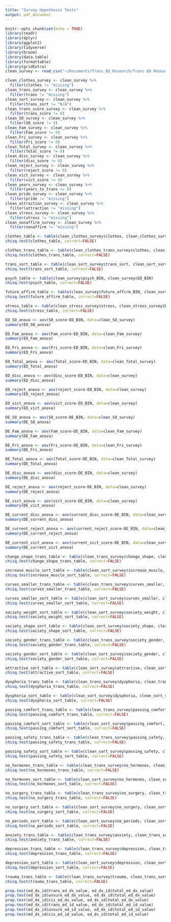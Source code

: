 ```yaml
---
title: "Survey Hypothesis Tests"
output: pdf_document
---
```


```r
knitr::opts_chunk$set(echo = TRUE)
library(readr)
library(dplyr)
library(ggplot2)
library(tidyverse)
library(broom)
library(data.table)
library(formattable)
library(gridExtra)
clean_survey <- read_csv("~/Documents/Trans_ED_Research/Trans ED Research/cleaned_survey.csv")
```
```r
clean_clothes_survey <- clean_survey %>%
  filter(clothes != "missing")
clean_trans_survey <- clean_survey %>%
  filter(trans != "missing")
clean_sort_survey <- clean_survey %>%
  filter(trans_sort != "N/A")
clean_trans_score_survey <- clean_survey %>%
  filter(trans_score != 0)
clean_SO_survey <- clean_survey %>%
  filter(SO_score != 0)
clean_Fam_survey <- clean_survey %>%
  filter(Fam_score != 0)
clean_Fri_survey <- clean_survey %>%
  filter(Fri_score != 0)
clean_Total_survey <- clean_survey %>%
  filter(Total_score != 0)
clean_disc_survey <- clean_survey %>%
  filter(disc_score != 0)
clean_reject_survey <- clean_survey %>%
  filter(reject_score != 0)
clean_vict_survey <- clean_survey %>%
  filter(vict_score != 0)
clean_years_survey <- clean_survey %>%
  filter(years_to_trans >= 0)
clean_pride_survey <- clean_survey %>%
  filter(pride != "missing")
clean_attraction_survey <- clean_survey %>%
  filter(attraction != "missing")
clean_stress_survey <- clean_survey %>%
  filter(stress != "missing")
clean_nonaffirm_survey <- clean_survey %>%
  filter(nonaffirm != "missing")
```

```r
clothes_table <- table(clean_clothes_survey$clothes, clean_clothes_survey$ED_BIN)
chisq.test(clothes_table, correct=FALSE)

clothes_trans_table <- table(clean_clothes_trans_survey$clothes, clean_clothes_trans_survey$trans)
chisq.test(clothes_trans_table, correct=FALSE)

trans_sort_table <- table(clean_sort_survey$trans_sort, clean_sort_survey$ED_BIN)
chisq.test(trans_sort_table, correct=FALSE)

psych_table <- table(clean_survey$psych_BIN, clean_survey$ED_BIN)
chisq.test(psych_table, correct=FALSE)

future_affirm_table <- table(clean_survey$future_affirm_BIN, clean_survey$DE_BIN)
chisq.test(future_affirm_table, correct=FALSE)

stress_table <- table(clean_stress_survey$stress, clean_stress_survey$DE_BIN)
chisq.test(stress_table, correct=FALSE)


```
```r
ED_SO_anova <- aov(SO_score~ED_BIN, data=clean_SO_survey)
summary(ED_SO_anova)

ED_Fam_anova <- aov(Fam_score~ED_BIN, data=clean_Fam_survey)
summary(ED_Fam_anova)

ED_Fri_anova <- aov(Fri_score~ED_BIN, data=clean_Fri_survey)
summary(ED_Fri_anova)

ED_Total_anova <- aov(Total_score~ED_BIN, data=clean_Total_survey)
summary(ED_Total_anova)

ED_disc_anova <- aov(disc_score~ED_BIN, data=clean_survey)
summary(ED_disc_anova)

ED_reject_anova <- aov(reject_score~ED_BIN, data=clean_survey)
summary(ED_reject_anova)

ED_vict_anova <- aov(vict_score~ED_BIN, data=clean_survey)
summary(ED_vict_anova)

DE_SO_anova <- aov(SO_score~DE_BIN, data=clean_SO_survey)
summary(DE_SO_anova)

DE_Fam_anova <- aov(Fam_score~DE_BIN, data=clean_Fam_survey)
summary(DE_Fam_anova)

DE_Fri_anova <- aov(Fri_score~DE_BIN, data=clean_Fri_survey)
summary(DE_Fri_anova)

DE_Total_anova <- aov(Total_score~DE_BIN, data=clean_Total_survey)
summary(DE_Total_anova)

DE_disc_anova <- aov(disc_score~DE_BIN, data=clean_survey)
summary(DE_disc_anova)

DE_reject_anova <- aov(reject_score~DE_BIN, data=clean_survey)
summary(DE_reject_anova)

DE_vict_anova <- aov(vict_score~DE_BIN, data=clean_survey)
summary(DE_vict_anova)

DE_current_disc_anova <- aov(current_disc_score~DE_BIN, data=clean_survey)
summary(DE_current_disc_anova)

DE_current_reject_anova <- aov(current_reject_score~DE_BIN, data=clean_survey)
summary(DE_current_reject_anova)

DE_current_vict_anova <- aov(current_vict_score~DE_BIN, data=clean_survey)
summary(DE_current_vict_anova)
```

```r
change_shape_trans_table <- table(clean_trans_survey$change_shape, clean_trans_survey$trans)
chisq.test(change_shape_trans_table, correct=FALSE)

increase_muscle_sort_table <- table(clean_sort_survey$increase_muscle, clean_sort_survey$trans_sort)
chisq.test(increase_muscle_sort_table, correct=FALSE)

curves_smaller_trans_table <- table(clean_trans_survey$curves_smaller, clean_trans_survey$trans)
chisq.test(curves_smaller_trans_table, correct=FALSE)

curves_smaller_sort_table <- table(clean_sort_survey$curves_smaller, clean_sort_survey$trans_sort)
chisq.test(curves_smaller_sort_table, correct=FALSE)

society_weight_sort_table <- table(clean_sort_survey$society_weight, clean_sort_survey$trans_sort)
chisq.test(society_weight_sort_table, correct=FALSE)

society_shape_sort_table <- table(clean_sort_survey$society_shape, clean_sort_survey$trans_sort)
chisq.test(society_shape_sort_table, correct=FALSE)

society_gender_trans_table <- table(clean_trans_survey$society_gender, clean_trans_survey$trans)
chisq.test(society_gender_trans_table, correct=FALSE)

society_gender_sort_table <- table(clean_sort_survey$society_gender, clean_sort_survey$trans_sort)
chisq.test(society_gender_sort_table, correct=FALSE)

attractive_sort_table <- table(clean_sort_survey$attractive, clean_sort_survey$trans_sort)
chisq.test(attractive_sort_table, correct=FALSE)

dysphoria_trans_table <- table(clean_trans_survey$dysphoria, clean_trans_survey$trans)
chisq.test(dysphoria_trans_table, correct=FALSE)

dysphoria_sort_table <- table(clean_sort_survey$dysphoria, clean_sort_survey$trans_sort)
chisq.test(dysphoria_sort_table, correct=FALSE)

passing_comfort_trans_table <- table(clean_trans_survey$passing_comfort, clean_trans_survey$trans)
chisq.test(passing_comfort_trans_table, correct=FALSE)

passing_comfort_sort_table <- table(clean_sort_survey$passing_comfort, clean_sort_survey$trans_sort)
chisq.test(passing_comfort_sort_table, correct=FALSE)

passing_safety_trans_table <- table(clean_trans_survey$passing_safety, clean_trans_survey$trans)
chisq.test(passing_safety_trans_table, correct=FALSE)

passing_safety_sort_table <- table(clean_sort_survey$passing_safety, clean_sort_survey$trans_sort)
chisq.test(passing_safety_sort_table, correct=FALSE)

no_hormones_trans_table <- table(clean_trans_survey$no_hormones, clean_trans_survey$trans)
chisq.test(no_hormones_trans_table, correct=FALSE)

no_hormones_sort_table <- table(clean_sort_survey$no_hormones, clean_sort_survey$trans_sort)
chisq.test(no_hormones_sort_table, correct=FALSE)

no_surgery_trans_table <- table(clean_trans_survey$no_surgery, clean_trans_survey$trans)
chisq.test(no_surgery_trans_table, correct=FALSE)

no_surgery_sort_table <- table(clean_sort_survey$no_surgery, clean_sort_survey$trans_sort)
chisq.test(no_surgery_sort_table, correct=FALSE)

no_periods_sort_table <- table(clean_sort_survey$no_periods, clean_sort_survey$trans_sort)
chisq.test(no_periods_sort_table, correct=FALSE)

anxiety_trans_table <- table(clean_trans_survey$anxiety, clean_trans_survey$trans)
chisq.test(anxiety_trans_table, correct=FALSE)

depression_trans_table <- table(clean_trans_survey$depression, clean_trans_survey$trans)
chisq.test(depression_trans_table, correct=FALSE)

depression_sort_table <- table(clean_sort_survey$depression, clean_sort_survey$trans_sort)
chisq.test(depression_sort_table, correct=FALSE)

trauma_trans_table <- table(clean_trans_survey$trauma, clean_trans_survey$trans)
chisq.test(trauma_trans_table, correct=FALSE)
```
```r
prop.test(ed_dx_id$trans_ed_dx_value, ed_dx_id$total_ed_dx_value)
prop.test(ed_dx_id$unsure_ed_dx_value, ed_dx_id$total_ed_dx_value)
prop.test(ed_dx_id$cis_ed_dx_value, ed_dx_id$total_ed_dx_value)
prop.test(ed_dx_id$trans_ed_id_value, ed_dx_id$total_ed_id_value)
prop.test(ed_dx_id$unsure_ed_id_value, ed_dx_id$total_ed_id_value)
prop.test(ed_dx_id$cis_ed_id_value, ed_dx_id$total_ed_id_value)

```

